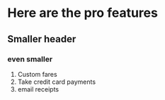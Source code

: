 # Here are the pro features

## Smaller header

### even smaller

1. Custom fares
2. Take credit card payments
3. email receipts



